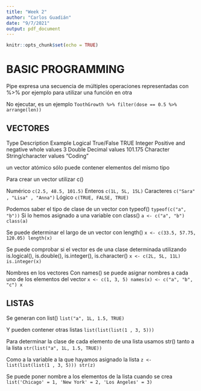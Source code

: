 ```yaml
---
title: "Week 2"
author: "Carlos Guadián"
date: "9/7/2021"
output: pdf_document
---
```


````r
knitr::opts_chunk$set(echo = TRUE)
````

# BASIC PROGRAMMING

Pipe expresa una secuencia de múltiples operaciones representadas con 
%>% por ejemplo para utilizar una función en otra

No ejecutar, es un ejemplo
````ToothGrowth %>% filter(dose == 0.5 %>% arrange(len))````

## VECTORES

Type	        Description 	                        Example
Logical 	    True/False 	                          TRUE
Integer 	    Positive and negative whole values	  3
Double 	      Decimal values 	                      101.175
Character 	  String/character values	              “Coding" 

un vector atómico sólo puede contener elementos del mismo tipo

Para crear un vector utilizar c()

Numérico
````c(2.5, 48.5, 101.5)````
Enteros
````c(1L, 5L, 15L)````
Caracteres
````c("Sara" , "Lisa" , "Anna")````
Lógico
````c(TRUE, FALSE, TRUE)````

Podemos saber el tipo de clase de un vector con typeof()
````typeof(c("a", "b"))````
Si lo hemos asignado a una variable con class()
````a <- c("a", "b")
class(a)````

Se puede determinar el largo de un vector con length() 
````x <- c(33.5, 57.75, 120.05)
length(x)````

Se puede comprobar si el vector es de una clase determinada utilizando
is.logical(), is.double(), is.integer(), is.character()
````x <- c(2L, 5L, 11L)
is.integer(x)````

Nombres en los vectores
Con names() se puede asignar nombres a cada uno de los elementos del vector
````x <- c(1, 3, 5)
names(x) <- c("a", "b", "c")
x````

## LISTAS

Se generan con list()
````list("a", 1L, 1.5, TRUE)````

Y pueden contener otras listas
````list(list(list(1 , 3, 5)))````

Para determinar la clase de cada elemento de una lista usamos str() tanto a la lista
````str(list("a", 1L, 1.5, TRUE))````

Como a la variable a la que hayamos asignado la lista
````z <- list(list(list(1 , 3, 5)))
str(z)````

Se puede poner nombre a los elementos de la lista cuando se crea
````list('Chicago' = 1, 'New York' = 2, 'Los Angeles' = 3)````

